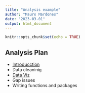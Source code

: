 ```yaml
---
title: "Analysis example"
author: "Mauro Mardones"
date: "2023-03-01"
output: html_document
---
```



```r
knitr::opts_chunk$set(echo = TRUE)
```


## Analysis Plan


- [Introducction](Practice-1-RMD.html)
- Data cleaninig
- [Data Viz](DataViz.html) 
- Gap issues
- Writing functions and packages